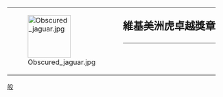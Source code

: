 {| style="border: 1px solid {{{border|gray}}}; background-color: {{{color|#fdffe7}}};"
|rowspan="2" valign="middle" | [[File:Obscured jaguar.jpg|100px]]
|rowspan="2" |
|style="font-size: x-large; padding: 0; vertical-align: middle; height: 1.1em;" | '''維基美洲虎卓越獎章'''
|-
|style="vertical-align: middle; border-top: 1px solid gray;" | {{{1}}}
|}

<noinclude>
[[Category:維基星章模板|般]]
</noinclude>